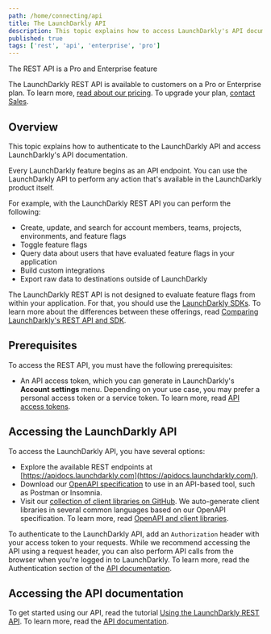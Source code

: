```yaml
---
path: /home/connecting/api
title: The LaunchDarkly API
description: This topic explains how to access LaunchDarkly's API documentation.
published: true
tags: ['rest', 'api', 'enterprise', 'pro']
---
```


<Callout intent="primary">
<CalloutTitle>The REST API is a Pro and Enterprise feature</CalloutTitle>
<CalloutDescription>

The LaunchDarkly REST API is available to customers on a Pro or Enterprise plan. To learn more, [read about our pricing](https://launchdarkly.com/pricing/). To upgrade your plan, [contact Sales](https://launchdarkly.com/contact-sales/).

</CalloutDescription>
</Callout>

## Overview

This topic explains how to authenticate to the LaunchDarkly API and access LaunchDarkly's API documentation.

Every LaunchDarkly feature begins as an API endpoint. You can use the LaunchDarkly API to perform any action that's available in the LaunchDarkly product itself.

For example, with the LaunchDarkly REST API you can perform the following:

* Create, update, and search for account members, teams, projects, environments, and feature flags
* Toggle feature flags
* Query data about users that have evaluated feature flags in your application
* Build custom integrations
* Export raw data to destinations outside of LaunchDarkly

The LaunchDarkly REST API is not designed to evaluate feature flags from within your application. For that, you should use the [LaunchDarkly SDKs](/sdk). To learn more about the differences between these offerings, read [Comparing LaunchDarkly's REST API and SDK](/guide/api/comparing-sdk-rest-api).

## Prerequisites

To access the REST API, you must have the following prerequisites:

* An API access token, which you can generate in LaunchDarkly's **Account settings** menu. Depending on your use case, you may prefer a personal access token or a service token. To learn more, read [API access tokens](/home/account-security/api-access-tokens).

## Accessing the LaunchDarkly API

To access the LaunchDarkly API, you have several options:

* Explore the available REST endpoints at [https://apidocs.launchdarkly.com](https://apidocs.launchdarkly.com/).
* Download our [OpenAPI specification](https://app.launchdarkly.com/api/v2/openapi.json) to use in an API-based tool, such as Postman or Insomnia.
* Visit our [collection of client libraries on GitHub](https://github.com/search?q=topic%3Alaunchdarkly-api+org%3Alaunchdarkly&type=Repositories). We auto-generate client libraries in several common languages based on our OpenAPI specification. To learn more, read [OpenAPI and client libraries](https://apidocs.launchdarkly.com/#section/Overview/OpenAPI-(Swagger)-and-client-libraries).

To authenticate to the LaunchDarkly API, add an `Authorization` header with your access token to your requests. While we recommend accessing the API using a request header, you can also perform API calls from the browser when you're logged in to LaunchDarkly. To learn more, read the Authentication section of the [API documentation](https://apidocs.launchdarkly.com/#section/Authentication).

## Accessing the API documentation

To get started using our API, read the tutorial [Using the LaunchDarkly REST API](/guides/api/rest-api). To learn more, read the [API documentation](https://apidocs.launchdarkly.com/).
